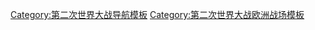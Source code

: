 {{Campaign
|bodyclass=hlist

|name='''[[中歐會戰]]'''
|raw_name=Campaignbox Western Allied invasion of Germany
|battles=
*[[黑雄雞行動|黑雄雞]]
*[[真實行動|真實]]
*[[手榴彈行動|手榴彈]]
*[[大學行動|大學]]
*[[戰利品行動|戰利品]]
*[[魯爾突圍戰|魯爾]]
*[[耳語行動|耳語]]
*[[樵夫行動|樵夫]](雷馬根戰役)
*[[阿默斯特行動|阿默斯特]]
*[[法蘭克福戰役|法蘭克福]]
*[[盟軍入侵德國南部|德國南部]]([[卡塞爾戰役(1945年)|卡塞爾]]
*[[海爾布隆戰役(1945年)|海爾布隆]]
*[[紐倫堡戰役(1945年)|紐倫堡]])
*[[拱門行動|拱門]]
*[[漢堡戰役(1945年)|漢堡]]
}}<noinclude>
[[Category:第二次世界大战导航模板]]
[[Category:第二次世界大战欧洲战场模板]]
</noinclude>